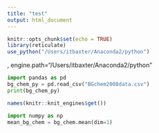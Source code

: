 ```yaml
---
title: "test"
output: html_document
---
```


```r
knitr::opts_chunk$set(echo = TRUE)
library(reticulate)
use_python("/Users/itbaxter/Anaconda2/python")
```

, engine.path="/Users/itbaxter/Anaconda2/python"

```python
import pandas as pd
bg_chem_py = pd.read_csv("BGchem2008data.csv")
print(bg_chem_py)
```


```r
names(knitr::knit_engines$get())
```

```python
import numpy as np
mean_bg_chem = bg_chem.mean(dim=1)
```

